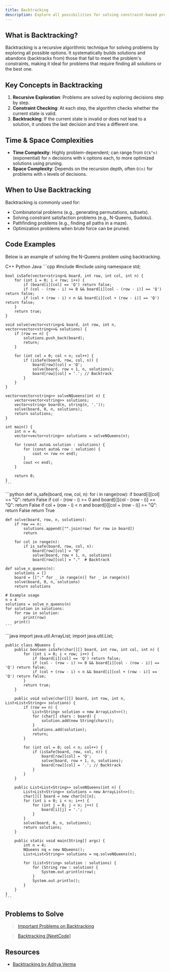 ```yaml
---
title: Backtracking
description: Explore all possibilities for solving constraint-based problems.
---
```


## <HoverUnderline>What is Backtracking?</HoverUnderline>

Backtracking is a recursive algorithmic technique for solving problems by exploring all possible options. It systematically builds solutions and abandons (backtracks from) those that fail to meet the problem's constraints, making it ideal for problems that require finding all solutions or the best one.

## <HoverUnderline>Key Concepts in Backtracking</HoverUnderline>

1. **Recursive Exploration**: Problems are solved by exploring decisions step by step.
2. **Constraint Checking**: At each step, the algorithm checks whether the current state is valid.
3. **Backtracking**: If the current state is invalid or does not lead to a solution, it undoes the last decision and tries a different one.

## <HoverUnderline>Time & Space Complexities</HoverUnderline>

- **Time Complexity**: Highly problem-dependent; can range from `O(k^n)` (exponential) for `n` decisions with `k` options each, to more optimized solutions using pruning.
- **Space Complexity**: Depends on the recursion depth, often `O(n)` for problems with `n` levels of decisions.

## <HoverUnderline>When to Use Backtracking</HoverUnderline>

Backtracking is commonly used for:

- Combinatorial problems (e.g., generating permutations, subsets).
- Solving constraint satisfaction problems (e.g., N-Queens, Sudoku).
- Pathfinding problems (e.g., finding all paths in a maze).
- Optimization problems when brute force can be pruned.

## <HoverUnderline>Code Examples</HoverUnderline>

Below is an example of solving the N-Queens problem using backtracking.

<Tabs defaultValue="python" className="pt-5 pb-1">
  <TabsList>
    <TabsTrigger value="cpp">C++</TabsTrigger>
    <TabsTrigger value="python">Python</TabsTrigger>
    <TabsTrigger value="java">Java</TabsTrigger>
  </TabsList>

  <TabsContent value="cpp">
    ```cpp
    #include <iostream>
    #include <vector>
    using namespace std;

    bool isSafe(vector<string>& board, int row, int col, int n) {
        for (int i = 0; i < row; i++) {
            if (board[i][col] == 'Q') return false;
            if (col - (row - i) >= 0 && board[i][col - (row - i)] == 'Q') return false;
            if (col + (row - i) < n && board[i][col + (row - i)] == 'Q') return false;
        }
        return true;
    }

    void solve(vector<string>& board, int row, int n, vector<vector<string>>& solutions) {
        if (row == n) {
            solutions.push_back(board);
            return;
        }

        for (int col = 0; col < n; col++) {
            if (isSafe(board, row, col, n)) {
                board[row][col] = 'Q';
                solve(board, row + 1, n, solutions);
                board[row][col] = '.'; // Backtrack
            }
        }
    }

    vector<vector<string>> solveNQueens(int n) {
        vector<vector<string>> solutions;
        vector<string> board(n, string(n, '.'));
        solve(board, 0, n, solutions);
        return solutions;
    }

    int main() {
        int n = 4;
        vector<vector<string>> solutions = solveNQueens(n);

        for (const auto& solution : solutions) {
            for (const auto& row : solution) {
                cout << row << endl;
            }
            cout << endl;
        }

        return 0;
    }
    ```
  </TabsContent>

  <TabsContent value="python">
    ```python
    def is_safe(board, row, col, n):
        for i in range(row):
            if board[i][col] == "Q":
                return False
            if col - (row - i) >= 0 and board[i][col - (row - i)] == "Q":
                return False
            if col + (row - i) < n and board[i][col + (row - i)] == "Q":
                return False
        return True

    def solve(board, row, n, solutions):
        if row == n:
            solutions.append(["".join(row) for row in board])
            return

        for col in range(n):
            if is_safe(board, row, col, n):
                board[row][col] = "Q"
                solve(board, row + 1, n, solutions)
                board[row][col] = "."  # Backtrack

    def solve_n_queens(n):
        solutions = []
        board = [["." for _ in range(n)] for _ in range(n)]
        solve(board, 0, n, solutions)
        return solutions

    # Example usage
    n = 4
    solutions = solve_n_queens(n)
    for solution in solutions:
        for row in solution:
            print(row)
        print()
    ```
  </TabsContent>

  <TabsContent value="java">
    ```java
    import java.util.ArrayList;
    import java.util.List;

    public class NQueens {
        public boolean isSafe(char[][] board, int row, int col, int n) {
            for (int i = 0; i < row; i++) {
                if (board[i][col] == 'Q') return false;
                if (col - (row - i) >= 0 && board[i][col - (row - i)] == 'Q') return false;
                if (col + (row - i) < n && board[i][col + (row - i)] == 'Q') return false;
            }
            return true;
        }

        public void solve(char[][] board, int row, int n, List<List<String>> solutions) {
            if (row == n) {
                List<String> solution = new ArrayList<>();
                for (char[] chars : board) {
                    solution.add(new String(chars));
                }
                solutions.add(solution);
                return;
            }

            for (int col = 0; col < n; col++) {
                if (isSafe(board, row, col, n)) {
                    board[row][col] = 'Q';
                    solve(board, row + 1, n, solutions);
                    board[row][col] = '.'; // Backtrack
                }
            }
        }

        public List<List<String>> solveNQueens(int n) {
            List<List<String>> solutions = new ArrayList<>();
            char[][] board = new char[n][n];
            for (int i = 0; i < n; i++) {
                for (int j = 0; j < n; j++) {
                    board[i][j] = '.';
                }
            }
            solve(board, 0, n, solutions);
            return solutions;
        }

        public static void main(String[] args) {
            int n = 4;
            NQueens nq = new NQueens();
            List<List<String>> solutions = nq.solveNQueens(n);

            for (List<String> solution : solutions) {
                for (String row : solution) {
                    System.out.println(row);
                }
                System.out.println();
            }
        }
    }
    ```
  </TabsContent>
</Tabs>

## <HoverUnderline>Problems to Solve</HoverUnderline>

> [Important Problems on Backtracking](https://leetcode.com/problem-list/akwlkmhm/)

> [Backtracking [NeetCode]](https://leetcode.com/problem-list/ab20eh2m/)

## <HoverUnderline>Resources</HoverUnderline>

- [Backtracking by Aditya Verma](https://youtube.com/playlist?list=PL_z_8CaSLPWdbOTog8Jxk9XOjzUs3egMP&si=-Kac2urE5Cvl2E5r)

